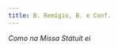 ```yaml
---
title: B. Remígio, B. e Conf.
---
```


<em>Como na Missa Státuit ei</em>


<LinkCard
  href="/missal/comum/11confessorespontifices1"
  title="Confessores Pontífices - Missa Státuit ei Dóminus"
/>
